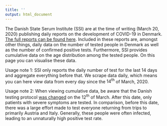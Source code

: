 ```yaml
---
title: ''
output: html_document
---
```

The Danish State Serum Institute (SSI) are at the time of writing (March 20, 2020) publishing daily reports on the development of COVID-19 in Denmark. [The full reports can be found here](https://www.ssi.dk/aktuelt/sygdomsudbrud/coronavirus/covid-19-i-danmark-epidemiologisk-overvaagningsrapport). Included in these reports are, amongst other things, daily data on the number of tested people in Denmark as well as the number of confirmed positive tests. Furthermore, SSI provides cumulative data on the age distribution among the tested people. On this page you can visualise these data.

Usage note 1: SSI only reports the daily number of test for the last 14 days and aggregate everything before that. We scrape data daily, which means you can here view data from every day since the $14^\text{th}$ of March, 2020.

Usage note 2: When viewing cumulative data, be aware that the Danish testing protocol [was changed](https://www.ssi.dk/aktuelt/nyhedsbreve/epi-nyt/2020/uge-12---2020) on the $12^\text{th}$ of March. After this date, only patients with severe symptoms are tested. In comparison, before this date, there was a large effort made to test everyone returning from trips to primarily Austria and Italy. Generally, these people were often infected, leading to an unnaturally high positive test rate. 

